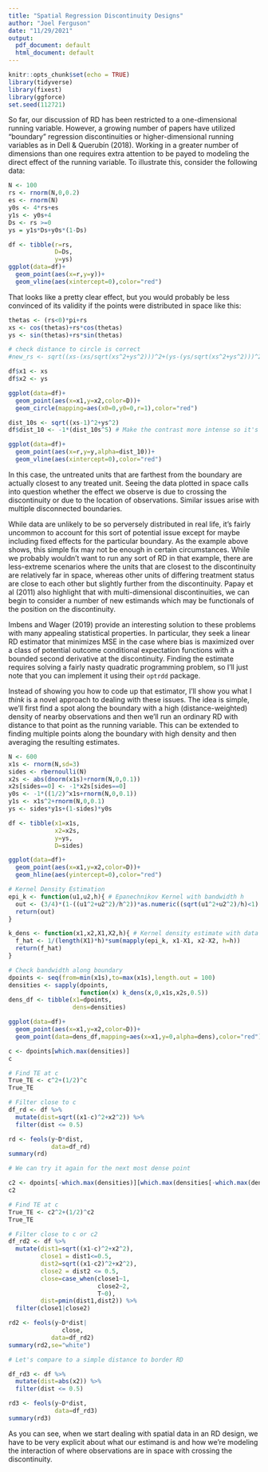 ```yaml
---
title: "Spatial Regression Discontinuity Designs"
author: "Joel Ferguson"
date: "11/29/2021"
output:
  pdf_document: default
  html_document: default
---
```


```r
knitr::opts_chunk$set(echo = TRUE)
library(tidyverse)
library(fixest)
library(ggforce)
set.seed(112721)
```

So far, our discussion of RD has been restricted to a one-dimensional running variable. However, a growing number of papers have utilized "boundary" regression discontinuities or higher-dimensional running variables as in Dell & Querubín (2018). Working in a greater number of dimensions than one requires extra attention to be payed to modeling the direct effect of the running variable. To illustrate this, consider the following data:

```r
N <- 100
rs <- rnorm(N,0,0.2)
es <- rnorm(N)
y0s <- 4*rs+es
y1s <- y0s+4
Ds <- rs >=0
ys = y1s*Ds+y0s*(1-Ds)

df <- tibble(r=rs,
             D=Ds,
             y=ys)
ggplot(data=df)+
  geom_point(aes(x=r,y=y))+
  geom_vline(aes(xintercept=0),color="red")
```

That looks like a pretty clear effect, but you would probably be less convinced of its validity if the points were distributed in space like this:

```r

thetas <- (rs<0)*pi+rs
xs <- cos(thetas)+rs*cos(thetas)
ys <- sin(thetas)+rs*sin(thetas)

# check distance to circle is correct
#new_rs <- sqrt((xs-(xs/sqrt(xs^2+ys^2)))^2+(ys-(ys/sqrt(xs^2+ys^2)))^2)

df$x1 <- xs
df$x2 <- ys

ggplot(data=df)+
  geom_point(aes(x=x1,y=x2,color=D))+
  geom_circle(mapping=aes(x0=0,y0=0,r=1),color="red")

dist_10s <- sqrt((xs-1)^2+ys^2)
df$dist_10 <- -1*(dist_10s^5) # Make the contrast more intense so it's visible

ggplot(data=df)+
  geom_point(aes(x=r,y=y,alpha=dist_10))+
  geom_vline(aes(xintercept=0),color="red")
```

In this case, the untreated units that are farthest from the boundary are actually closest to any treated unit. Seeing the data plotted in space calls into question whether the effect we observe is due to crossing the discontinuity or due to the location of observations. Similar issues arise with multiple disconnected boundaries.

While data are unlikely to be so perversely distributed in real life, it's fairly uncommon to account for this sort of potential issue except for maybe including fixed effects for the particular boundary. As the example above shows, this simple fix may not be enough in certain circumstances. While we probably wouldn't want to run any sort of RD in that example, there are less-extreme scenarios where the units that are closest to the discontinuity are relatively far in space, whereas other units of differing treatment status are close to each other but slightly further from the discontinuity. Papay et al (2011) also highlight that with multi-dimensional discontinuities, we can begin to consider a number of new estimands which may be functionals of the position on the discontinuity.

Imbens and Wager (2019) provide an interesting solution to these problems with many appealing statistical properties. In particular, they seek a linear RD estimator that minimizes MSE in the case where bias is maximized over a class of potential outcome conditional expectation functions with a bounded second derivative at the discontinuity. Finding the estimate requires solving a fairly nasty quadratic programming problem, so I'll just note that you can implement it using their `optrdd` package.

Instead of showing you how to code up that estimator, I'll show you what I *think* is a novel approach to dealing with these issues. The idea is simple, we'll first find a spot along the boundary with a high (distance-weighted) density of nearby observations and then we'll run an ordinary RD with distance to that point as the running variable\footnote{An alternative would be to use a two-dimensional local linear regression to make estimates along the boundary near/at that point}. This can be extended to finding multiple points along the boundary with high density and then averaging the resulting estimates.

```r
N <- 600
x1s <- rnorm(N,sd=3)
sides <- rbernoulli(N)
x2s <- abs(dnorm(x1s)+rnorm(N,0,0.1))
x2s[sides==0] <- -1*x2s[sides==0]
y0s <- -1*((1/2)^x1s+rnorm(N,0,0.1))
y1s <- x1s^2+rnorm(N,0,0.1)
ys <- sides*y1s+(1-sides)*y0s

df <- tibble(x1=x1s,
             x2=x2s,
             y=ys,
             D=sides)

ggplot(data=df)+
  geom_point(aes(x=x1,y=x2,color=D))+
  geom_hline(aes(yintercept=0),color="red")

# Kernel Density Estimation
epi_k <- function(u1,u2,h){ # Epanechnikov Kernel with bandwidth h
  out <- (3/4)*(1-((u1^2+u2^2)/h^2))*as.numeric((sqrt(u1^2+u2^2)/h)<1)
  return(out)
}

k_dens <- function(x1,x2,X1,X2,h){ # Kernel density estimate with data X1,X2
  f_hat <- 1/(length(X1)*h)*sum(mapply(epi_k, x1-X1, x2-X2, h=h))
  return(f_hat)
}

# Check bandwidth along boundary
dpoints <- seq(from=min(x1s),to=max(x1s),length.out = 100)
densities <- sapply(dpoints,
                    function(x) k_dens(x,0,x1s,x2s,0.5))
dens_df <- tibble(x1=dpoints,
                  dens=densities)

ggplot(data=df)+
  geom_point(aes(x=x1,y=x2,color=D))+
  geom_point(data=dens_df,mapping=aes(x=x1,y=0,alpha=dens),color="red")

c <- dpoints[which.max(densities)]
c

# Find TE at c
True_TE <- c^2+(1/2)^c
True_TE

# Filter close to c
df_rd <- df %>%
  mutate(dist=sqrt((x1-c)^2+x2^2)) %>%
  filter(dist <= 0.5)

rd <- feols(y~D*dist,
            data=df_rd)
summary(rd)

# We can try it again for the next most dense point

c2 <- dpoints[-which.max(densities)][which.max(densities[-which.max(densities)])]
c2

# Find TE at c
True_TE <- c2^2+(1/2)^c2
True_TE

# Filter close to c or c2
df_rd2 <- df %>%
  mutate(dist1=sqrt((x1-c)^2+x2^2),
         close1 = dist1<=0.5,
         dist2=sqrt((x1-c2)^2+x2^2),
         close2 = dist2 <= 0.5,
         close=case_when(close1~1,
                         close2~2,
                         T~0),
         dist=pmin(dist1,dist2)) %>%
  filter(close1|close2)

rd2 <- feols(y~D*dist|
               close,
            data=df_rd2)
summary(rd2,se="white")

# Let's compare to a simple distance to border RD

df_rd3 <- df %>%
  mutate(dist=abs(x2)) %>%
  filter(dist <= 0.5)

rd3 <- feols(y~D*dist,
             data=df_rd3)
summary(rd3)

```

As you can see, when we start dealing with spatial data in an RD design, we have to be very explicit about what our estimand is and how we're modeling the interaction of where observations are in space with crossing the discontinuity.


